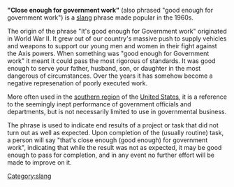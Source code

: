 {{globalize/USA}}
{{Copy to Wiktionary}}
'''"Close enough for government work"''' (also phrased "good enough for government work") is a [[slang]] phrase made popular in the 1960s.

The origin of the phrase "It's good enough for Government work" originated in World War II.  It grew out of our country's massive push to supply vehicles and weapons to support our young men and women in their fight against the Axis powers. When something was "good enough for Government work" it meant it could pass the most rigorous of standards. It was good enough to serve your father, husband, son, or daughter in the most dangerous of circumstances.  Over the years it has somehow become a negative represenation of poorly executed work.

More often used in the [[Southern United States|southern region]] of the [[United States]], it is a reference to the seemingly inept performance of government officials and departments, but is not necessarily limited to use in governmental business.

The phrase is used to indicate end results of a project or task that did not turn out as well as expected.  Upon completion of the (usually routine) task, a person will say "that's close enough (good enough) for government work", indicating that while the result was not as expected, it may be good enough to pass for completion, and in any event no further effort will be made to improve on it.

[[Category:slang]]